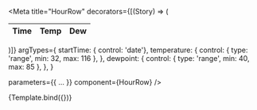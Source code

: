 <!-- HourRow.stories.mdx -->




<Meta
  title="HourRow"
  decorators={[(Story) => (
    <table className="styled-table">
      <thead>
        <tr>
          <th>Time</th>
          <th><span title="Temperature">Temp</span></th>
          <th><span title="Dewpoint">Dew</span></th>
        </tr>
      </thead>
      <tbody>
        <Story />
      </tbody>
    </table>
  )]}
  argTypes={
    startTime: { control: 'date'},
    temperature: {
      control: { type: 'range', min: 32, max: 116 },
    },
    dewpoint: {
      control: { type: 'range', min: 40, max: 85 },
    },
  }
  


  parameters={{ ... }}
  component={HourRow}
/>

<Meta title="HourRow" component={HourRow} />


<Canvas>
  <Story name="Hour Row">
    {Template.bind({})}
  </Story>
</Canvas>